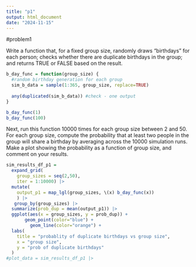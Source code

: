 ```yaml
---
title: "p1"
output: html_document
date: "2024-11-15"
---
```


#problem1 

Write a function that, for a fixed group size, randomly draws “birthdays” for each person; checks whether there are duplicate birthdays in the group; and returns TRUE or FALSE based on the result.


```r
b_day_func = function(group_size) {
  #random birthday generation for each group
  sim_b_data = sample(1:365, group_size, replace=TRUE)
  
  any(duplicated(sim_b_data)) #check - one output 
}

b_day_func(1)
b_day_func(100)

```

Next, run this function 10000 times for each group size between 2 and 50. For each group size, compute the probability that at least two people in the group will share a birthday by averaging across the 10000 simulation runs. Make a plot showing the probability as a function of group size, and comment on your results.

```r
sim_results_df_p1 = 
  expand_grid(
    group_sizes = seq(2,50),
    iter = 1:10000) |>
  mutate(
    output_p1 = map_lgl(group_sizes, \(x) b_day_func(x))
    ) |>
   group_by(group_sizes) |>
  summarize(prob_dup = mean(output_p1)) |>
  ggplot(aes(x = group_sizes, y = prob_dup)) + 
       geom_point(color="blue") + 
         geom_line(color="orange") +
  labs(
    title = "probablity of duplicate birthdays vs group size",
    x = "group size",
    y = "prob of duplicate birthdays"
  )
#plot_data = sim_results_df_p1 |>

```

